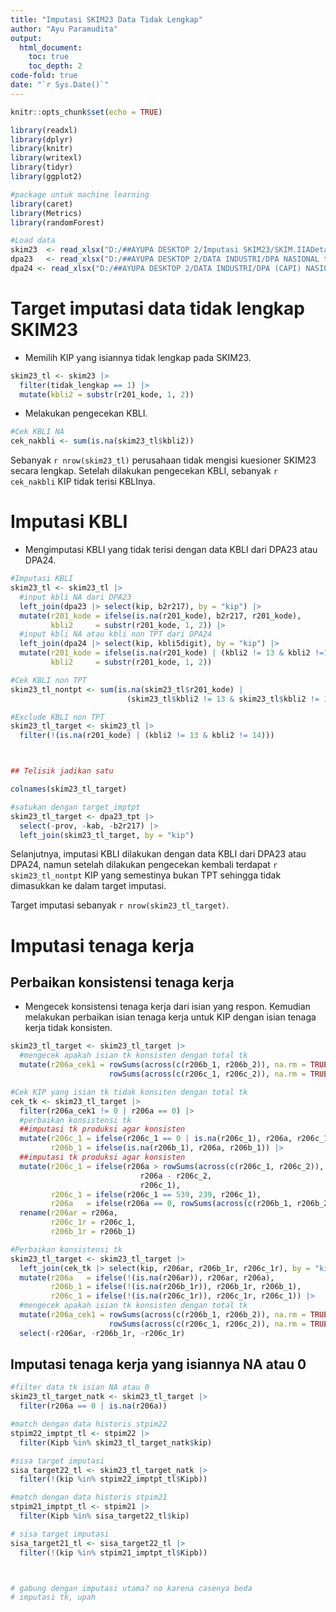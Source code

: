```yaml
---
title: "Imputasi SKIM23 Data Tidak Lengkap"
author: "Ayu Paramudita"
output:
  html_document:
    toc: true
    toc_depth: 2
code-fold: true
date: "`r Sys.Date()`"
---
```


```r
knitr::opts_chunk$set(echo = TRUE)

library(readxl)
library(dplyr)
library(knitr)
library(writexl)
library(tidyr)
library(ggplot2)

#package untuk machine learning
library(caret)
library(Metrics)
library(randomForest)
```

```r
#Load data
skim23  <- read_xlsx("D:/##AYUPA DESKTOP 2/Imputasi SKIM23/SKIM.IIADetail NASIONAL tahun 2024.xlsx")
dpa23   <- read_xlsx("D:/##AYUPA DESKTOP 2/DATA INDUSTRI/DPA NASIONAL tahun 2023.xlsx")
dpa24 <- read_xlsx("D:/##AYUPA DESKTOP 2/DATA INDUSTRI/DPA (CAPI) NASIONAL tahun 2024.xlsx")

```

# Target imputasi data tidak lengkap SKIM23

- Memilih KIP yang isiannya tidak lengkap pada SKIM23.

```r
skim23_tl <- skim23 |>
  filter(tidak_lengkap == 1) |>
  mutate(kbli2 = substr(r201_kode, 1, 2))

```

- Melakukan pengecekan KBLI.

```r
#Cek KBLI NA
cek_nakbli <- sum(is.na(skim23_tl$kbli2))

```

Sebanyak `r nrow(skim23_tl)` perusahaan tidak mengisi kuesioner SKIM23 secara lengkap. Setelah dilakukan pengecekan KBLI, sebanyak `r cek_nakbli` KIP tidak terisi KBLInya.

# Imputasi KBLI

- Mengimputasi KBLI yang tidak terisi dengan data KBLI dari DPA23 atau DPA24.

```r
#Imputasi KBLI
skim23_tl <- skim23_tl |>
  #input kbli NA dari DPA23
  left_join(dpa23 |> select(kip, b2r217), by = "kip") |>
  mutate(r201_kode = ifelse(is.na(r201_kode), b2r217, r201_kode),
         kbli2     = substr(r201_kode, 1, 2)) |>
  #input kbli NA atau kbli non TPT dari DPA24
  left_join(dpa24 |> select(kip, kbli5digit), by = "kip") |>
  mutate(r201_kode = ifelse(is.na(r201_kode) | (kbli2 != 13 & kbli2 !=14), kbli5digit, r201_kode),
         kbli2     = substr(r201_kode, 1, 2))

#Cek KBLI non TPT
skim23_tl_nontpt <- sum(is.na(skim23_tl$r201_kode) | 
                          (skim23_tl$kbli2 != 13 & skim23_tl$kbli2 != 14))

#Exclude KBLI non TPT
skim23_tl_target <- skim23_tl |>
  filter(!(is.na(r201_kode) | (kbli2 != 13 & kbli2 != 14)))



## Telisik jadikan satu 

colnames(skim23_tl_target)

#satukan dengan target_imptpt
skim23_tl_target <- dpa23_tpt |>
  select(-prov, -kab, -b2r217) |>
  left_join(skim23_tl_target, by = "kip")

```

Selanjutnya, imputasi KBLI dilakukan dengan data KBLI dari DPA23 atau DPA24, namun setelah dilakukan pengecekan kembali terdapat `r skim23_tl_nontpt` KIP yang semestinya bukan TPT sehingga tidak dimasukkan ke dalam target imputasi. 

Target imputasi sebanyak `r nrow(skim23_tl_target)`.

# Imputasi tenaga kerja

## Perbaikan konsistensi tenaga kerja

- Mengecek konsistensi tenaga kerja dari isian yang respon. Kemudian melakukan perbaikan isian tenaga kerja untuk KIP dengan isian tenaga kerja tidak konsisten.

```r
skim23_tl_target <- skim23_tl_target |> 
  #mengecek apakah isian tk konsisten dengan total tk
  mutate(r206a_cek1 = rowSums(across(c(r206b_1, r206b_2)), na.rm = TRUE) - 
                      rowSums(across(c(r206c_1, r206c_2)), na.rm = TRUE))

#Cek KIP yang isian tk tidak konsiten dengan total tk
cek_tk <- skim23_tl_target |>
  filter(r206a_cek1 != 0 | r206a == 0) |>
  #perbaikan konsistensi tk
  ##imputasi tk produksi agar konsisten
  mutate(r206c_1 = ifelse(r206c_1 == 0 | is.na(r206c_1), r206a, r206c_1), 
         r206b_1 = ifelse(is.na(r206b_1), r206a, r206b_1)) |>
  ##imputasi tk produksi agar konsisten
  mutate(r206c_1 = ifelse(r206a > rowSums(across(c(r206c_1, r206c_2)), na.rm = TRUE), 
                             r206a - r206c_2, 
                             r206c_1),
         r206c_1 = ifelse(r206c_1 == 539, 239, r206c_1),
         r206a   = ifelse(r206a == 0, rowSums(across(c(r206b_1, r206b_2)), na.rm = TRUE), r206a)) |>
  rename(r206ar = r206a,
         r206c_1r = r206c_1,
         r206b_1r = r206b_1)

#Perbaikan konsistensi tk
skim23_tl_target <- skim23_tl_target |> 
  left_join(cek_tk |> select(kip, r206ar, r206b_1r, r206c_1r), by = "kip") |>
  mutate(r206a   = ifelse(!(is.na(r206ar)), r206ar, r206a),
         r206b_1 = ifelse(!(is.na(r206b_1r)), r206b_1r, r206b_1),
         r206c_1 = ifelse(!(is.na(r206c_1r)), r206c_1r, r206c_1)) |>
  #mengecek apakah isian tk konsisten dengan total tk
  mutate(r206a_cek1 = rowSums(across(c(r206b_1, r206b_2)), na.rm = TRUE) - 
                      rowSums(across(c(r206c_1, r206c_2)), na.rm = TRUE)) |>
  select(-r206ar, -r206b_1r, -r206c_1r)

```

## Imputasi tenaga kerja yang isiannya NA atau 0

```r
#filter data tk isian NA atau 0
skim23_tl_target_natk <- skim23_tl_target |>
  filter(r206a == 0 | is.na(r206a))

#match dengan data historis stpim22
stpim22_imptpt_tl <- stpim22 |>
  filter(Kipb %in% skim23_tl_target_natk$kip) 

#sisa target imputasi 
sisa_target22_tl <- skim23_tl_target_natk |>
  filter(!(kip %in% stpim22_imptpt_tl$Kipb))

#match dengan data historis stpim21
stpim21_imptpt_tl <- stpim21 |>
  filter(Kipb %in% sisa_target22_tl$kip)

# sisa target imputasi 
sisa_target21_tl <- sisa_target22_tl |>
  filter(!(kip %in% stpim21_imptpt_tl$Kipb))



# gabung dengan imputasi utama? no karena casenya beda
# imputasi tk, upah





```
